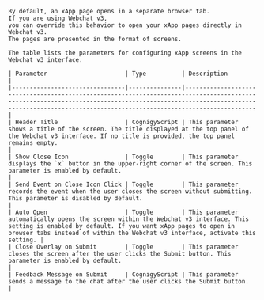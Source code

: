
<CollapsibleSection title="xApp Overlay">

    By default, an xApp page opens in a separate browser tab.
    If you are using Webchat v3,
    you can override this behavior to open your xApp pages directly in Webchat v3.
    The pages are presented in the format of screens.
    
    The table lists the parameters for configuring xApp screens in the Webchat v3 interface.
    
    | Parameter                      | Type          | Description                                                                                                                                                                                                                          |
    |--------------------------------|---------------|--------------------------------------------------------------------------------------------------------------------------------------------------------------------------------------------------------------------------------------|
    | Header Title                   | CognigyScript | This parameter shows a title of the screen. The title displayed at the top panel of the Webchat v3 interface. If no title is provided, the top panel remains empty.                                                              |
    | Show Close Icon                | Toggle        | This parameter displays the `x` button in the upper-right corner of the screen. This parameter is enabled by default.                                                                                                                |
    | Send Event on Close Icon Click | Toggle        | This parameter records the event when the user closes the screen without submitting. This parameter is disabled by default.                                                                                                          |
    | Auto Open                      | Toggle        | This parameter automatically opens the screen within the Webchat v3 interface. This setting is enabled by default. If you want xApp pages to open in browser tabs instead of within the Webchat v3 interface, activate this setting. |
    | Close Overlay on Submit        | Toggle        | This parameter closes the screen after the user clicks the Submit button. This parameter is enabled by default.                                                                                                                      |
    | Feedback Message on Submit     | CognigyScript | This parameter sends a message to the chat after the user clicks the Submit button.                                                                                                                                                  |

</CollapsibleSection>

